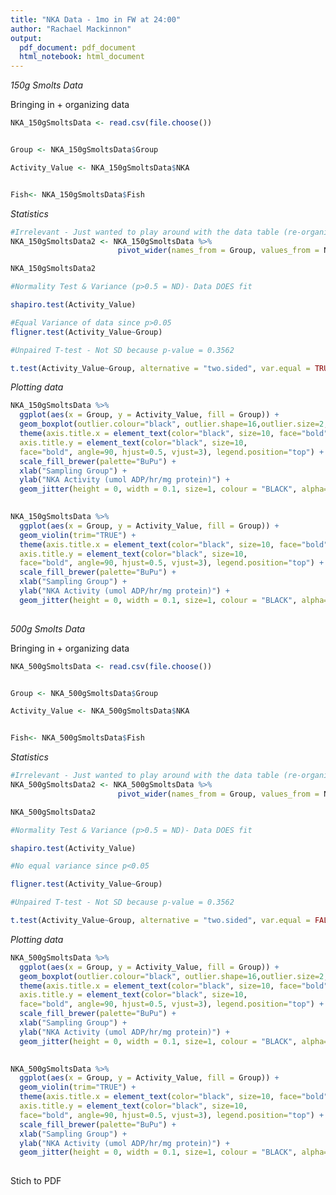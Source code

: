 ```yaml
---
title: "NKA Data - 1mo in FW at 24:00"
author: "Rachael Mackinnon"
output:
  pdf_document: pdf_document
  html_notebook: html_document
---
```



*150g Smolts Data*

Bringing in + organizing data 
```r
NKA_150gSmoltsData <- read.csv(file.choose())


Group <- NKA_150gSmoltsData$Group

Activity_Value <- NKA_150gSmoltsData$NKA


Fish<- NKA_150gSmoltsData$Fish

```



*Statistics*

```r

#Irrelevant - Just wanted to play around with the data table (re-organizing)
NKA_150gSmoltsData2 <- NKA_150gSmoltsData %>% 
                        pivot_wider(names_from = Group, values_from = NKA)

NKA_150gSmoltsData2

#Normality Test & Variance (p>0.5 = ND)- Data DOES fit 

shapiro.test(Activity_Value)

#Equal Variance of data since p>0.05
fligner.test(Activity_Value~Group)

#Unpaired T-test - Not SD because p-value = 0.3562

t.test(Activity_Value~Group, alternative = "two.sided", var.equal = TRUE)

```





*Plotting data*
```r


NKA_150gSmoltsData %>%  
  ggplot(aes(x = Group, y = Activity_Value, fill = Group)) +
  geom_boxplot(outlier.colour="black", outlier.shape=16,outlier.size=2, notch=FALSE) +
  theme(axis.title.x = element_text(color="black", size=10, face="bold", vjust=-1.5),
  axis.title.y = element_text(color="black", size=10, 
  face="bold", angle=90, hjust=0.5, vjust=3), legend.position="top") +
  scale_fill_brewer(palette="BuPu") +
  xlab("Sampling Group") +
  ylab("NKA Activity (umol ADP/hr/mg protein)") + 
  geom_jitter(height = 0, width = 0.1, size=1, colour = "BLACK", alpha=0.6) 
  

NKA_150gSmoltsData %>%  
  ggplot(aes(x = Group, y = Activity_Value, fill = Group)) +
  geom_violin(trim="TRUE") + 
  theme(axis.title.x = element_text(color="black", size=10, face="bold", vjust=-1.5),
  axis.title.y = element_text(color="black", size=10, 
  face="bold", angle=90, hjust=0.5, vjust=3), legend.position="top") +
  scale_fill_brewer(palette="BuPu") +
  xlab("Sampling Group") +
  ylab("NKA Activity (umol ADP/hr/mg protein)") + 
  geom_jitter(height = 0, width = 0.1, size=1, colour = "BLACK", alpha=0.6) 
  
```



*500g Smolts Data*

Bringing in + organizing data 
```r
NKA_500gSmoltsData <- read.csv(file.choose())


Group <- NKA_500gSmoltsData$Group

Activity_Value <- NKA_500gSmoltsData$NKA


Fish<- NKA_500gSmoltsData$Fish

```



*Statistics*

```r

#Irrelevant - Just wanted to play around with the data table (re-organizing)
NKA_500gSmoltsData2 <- NKA_500gSmoltsData %>% 
                        pivot_wider(names_from = Group, values_from = NKA)

NKA_500gSmoltsData2

#Normality Test & Variance (p>0.5 = ND)- Data DOES fit 

shapiro.test(Activity_Value)

#No equal variance since p<0.05

fligner.test(Activity_Value~Group)

#Unpaired T-test - Not SD because p-value = 0.3562

t.test(Activity_Value~Group, alternative = "two.sided", var.equal = FALSE)

```





*Plotting data*
```r


NKA_500gSmoltsData %>%  
  ggplot(aes(x = Group, y = Activity_Value, fill = Group)) +
  geom_boxplot(outlier.colour="black", outlier.shape=16,outlier.size=2, notch=FALSE) +
  theme(axis.title.x = element_text(color="black", size=10, face="bold", vjust=-1.5),
  axis.title.y = element_text(color="black", size=10, 
  face="bold", angle=90, hjust=0.5, vjust=3), legend.position="top") +
  scale_fill_brewer(palette="BuPu") +
  xlab("Sampling Group") +
  ylab("NKA Activity (umol ADP/hr/mg protein)") + 
  geom_jitter(height = 0, width = 0.1, size=1, colour = "BLACK", alpha=0.6) 
  

NKA_500gSmoltsData %>%  
  ggplot(aes(x = Group, y = Activity_Value, fill = Group)) +
  geom_violin(trim="TRUE") + 
  theme(axis.title.x = element_text(color="black", size=10, face="bold", vjust=-1.5),
  axis.title.y = element_text(color="black", size=10, 
  face="bold", angle=90, hjust=0.5, vjust=3), legend.position="top") +
  scale_fill_brewer(palette="BuPu") +
  xlab("Sampling Group") +
  ylab("NKA Activity (umol ADP/hr/mg protein)") + 
  geom_jitter(height = 0, width = 0.1, size=1, colour = "BLACK", alpha=0.6) 
  
```

Stich to PDF
```r

```
